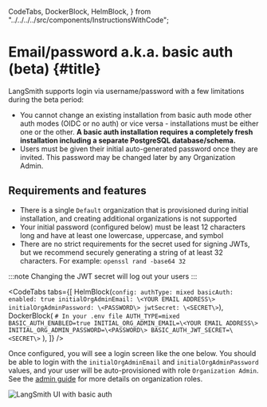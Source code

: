   CodeTabs,
  DockerBlock,
  HelmBlock,
} from "../../../../src/components/InstructionsWithCode";

# Email/password a.k.a. basic auth (beta) {#title}

LangSmith supports login via username/password with a few limitations during the beta period:

- You cannot change an existing installation from basic auth mode other auth modes (OIDC or no auth) or vice versa - installations must be either one or the other. **A basic auth installation requires a completely fresh installation including a separate PostgreSQL database/schema.**
- Users must be given their initial auto-generated password once they are invited. This password may be changed later by any Organization Admin.

## Requirements and features

- There is a single `Default` organization that is provisioned during initial installation, and creating additional organizations is not supported
- Your initial password (configured below) must be least 12 characters long and have at least one lowercase, uppercase, and symbol
- There are no strict requirements for the secret used for signing JWTs, but we recommend securely generating a string of at least 32 characters. For example: `openssl rand -base64 32`

:::note
Changing the JWT secret will log out your users
:::

<CodeTabs
  tabs={[
    HelmBlock(`config:
  authType: mixed
  basicAuth:
    enabled: true
    initialOrgAdminEmail: \<YOUR EMAIL ADDRESS\>
    initialOrgAdminPassword: \<PASSWORD\>
    jwtSecret: \<SECRET\>`),
    DockerBlock(
      `# In your .env file
AUTH_TYPE=mixed
BASIC_AUTH_ENABLED=true
INITIAL_ORG_ADMIN_EMAIL=\<YOUR EMAIL ADDRESS\>
INITIAL_ORG_ADMIN_PASSWORD=\<PASSWORD\>
BASIC_AUTH_JWT_SECRET=\<SECRET\>`
    ),
  ]}
/>

Once configured, you will see a login screen like the one below. You should be able to login with the `initialOrgAdminEmail` and `initialOrgAdminPassword` values, and your user will be auto-provisioned with role `Organization Admin`. See the [admin guide](../../concepts/admin#organization-roles) for more details on organization roles.

![LangSmith UI with basic auth](../static/langsmith_ui_basic_auth.png)
